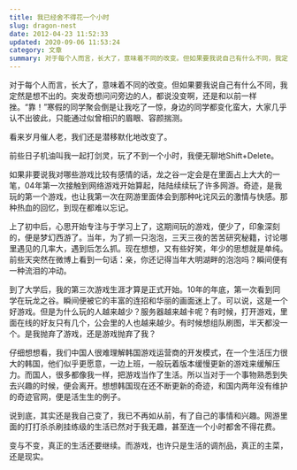 ```yaml
---
title: 我已经舍不得花一个小时
slug: dragon-nest
date: 2012-04-23 11:52:33
updated: 2020-09-06 11:53:24
category: 文章
summary: 对于每个人而言，长大了，意味着不同的改变。但如果要我说自己有什么不同，我定然是想不出的。突发奇想问问旁边的人，都说没变啊，还是和以前一样挫。
---
```


对于每个人而言，长大了，意味着不同的改变。但如果要我说自己有什么不同，我定然是想不出的。突发奇想问问旁边的人，都说没变啊，还是和以前一样挫。“靠！”寒假的同学聚会倒是让我吃了一惊，身边的同学都变化蛮大，大家几乎认不出彼此，只能通过似曾相识的眉眼、容颜揣测。

看来岁月催人老，我们还是潜移默化地改变了。

前些日子机油叫我一起打剑灵，玩了不到一个小时，我便无聊地Shift+Delete。

如果非要说我对哪些游戏比较有感情的话，龙之谷一定会是在里面占上大大的一笔，04年第一次接触到网络游戏开始算起，陆陆续续玩了许多网游。奇迹，是我玩的第一个游戏，也让我第一次在网游里面体会到那种叱诧风云的激情与快感。那种热血的回忆，到现在都难以忘记。

上了初中后，心思开始专注与于学习上了，这期间玩的游戏，便少了，印象深刻的，便是梦幻西游了。当年，为了抓一只泡泡，三天三夜的苦苦研究秘籍，讨论哪里遇见的几率大，遇到后怎么抓。现在想想，又有些好笑，年少的思想就是单纯。前些天突然在微博上看到一句话：亲，你还记得当年大明湖畔的泡泡吗？瞬间便有一种流泪的冲动。

到了大学后，我的第三次游戏生涯才算是正式开始。10年的年底，第一次看到同学在玩龙之谷。瞬间便被它的丰富的连招和华丽的画面迷上了。可以说，这是一个好游戏。但是为什么玩的人越来越少？服务器越来越卡呢？有时候，打开游戏，里面在线的好友只有几个，公会里的人也越来越少。有时候想组队刷图，半天都没一个。是我抛弃了游戏，还是游戏抛弃了我？

仔细想想看，我们中国人很难理解韩国游戏运营商的开发模式，在一个生活压力很大的韩国，他们似乎更愿意，一边上班，一般玩着版本缓慢更新的游戏来缓解压力。而国人，很多都像我一样，把游戏当作了生活。所以当对于一个事物熟悉到失去兴趣的时候，便会离开。想想韩国现在还不断更新的奇迹，和国内两年没有维护的奇迹官网，便是活生生的例子。

说到底，其实还是我自己变了，我已不再如从前，有了自己的事情和兴趣。网游里面的打打杀杀刷挂练级的生活已然对于我无趣，甚至连一个小时都舍不得花费。

变与不变，真正的生活还要继续。而游戏，也许只是生活的调剂品，真正的主菜，还是现实。
